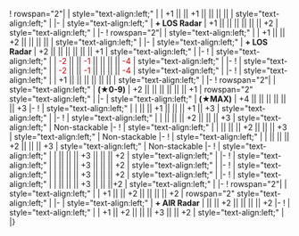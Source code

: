 {{Ship/EquipmentBonuses|class=<includeonly>mw-collapsed</includeonly>}}
! rowspan="2"|{{GreenGunDP}}{{EquipmentLink|12.7cm Single High-angle Gun Mount Kai 2}}
| style="text-align:left;" | 
| +1 || || +1 || || || || 
| style="text-align:left;" | 
|-
| style="text-align:left;" | '''+ LOS Radar''' 
| +1 || || || || || || +2
| style="text-align:left;" | 
|-
! rowspan="2"|{{GreenGunDP}}{{EquipmentLink|12.7cm Twin High-angle Gun Mount Kai 2}}
| style="text-align:left;" | 
| +1 || || +2 || || || || 
| style="text-align:left;" | 
|-
| style="text-align:left;" | '''+ LOS Radar''' 
| +2 || || || || || || +1
| style="text-align:left;" | 
|-
! {{GreenGunDP}}{{EquipmentLink|5inch Twin Dual-purpose Gun Mount (Concentrated Deployment)}}
| style="text-align:left;" | 
| <font color=#CC0000>-2</font> || || <font color=#CC0000>-1</font> || || || || <font color=#CC0000>-4</font>
| style="text-align:left;" | 
|-
! {{GreenGunDP}}{{EquipmentLink|GFCS Mk.37 + 5inch Twin Dual-purpose Gun Mount (Concentrated Deployment)}}
| style="text-align:left;" | 
| <font color=#CC0000>-2</font> || || <font color=#CC0000>-1</font> || || || || <font color=#CC0000>-4</font>
| style="text-align:left;" | 
|-
! {{RedGunMedium}}{{EquipmentLink|14cm Twin Gun Mount}}
| style="text-align:left;" | 
| +1 || || || || || || 
| style="text-align:left;" | 
|-
! rowspan="2"| {{RedGunMedium}}{{EquipmentLink|14cm Twin Gun Mount Kai}}
| style="text-align:left;" | '''(★0-9)'''
| +2 || || || || || || +1
| rowspan="2" style="text-align:left;" | 
|-
| style="text-align:left;" | '''(★MAX)'''
| +4 || || || || || || +3
|-
! {{Radar}}{{EquipmentLink|Type 13 Air Radar Kai}}
| style="text-align:left;" | 
| || || +1 || || || +1 || +3
| style="text-align:left;" | 
|-
! {{Sonar}}{{EquipmentLink|Type 93 Passive Sonar}}
| style="text-align:left;" | 
| || || || +2 || || || +3
| style="text-align:left;" | Non-stackable
|-
! {{Sonar}}{{EquipmentLink|Type 3 Active Sonar}}
| style="text-align:left;" | 
| || || || +2 || || || +3
| style="text-align:left;" | Non-stackable
|-
! {{Sonar}}{{EquipmentLink|Type 4 Passive Sonar}}
| style="text-align:left;" | 
| || || || +2 || || || +3
| style="text-align:left;" | Non-stackable
|-
! {{DepthCharge}}{{EquipmentLink|Type 94 Depth Charge Projector}}
| style="text-align:left;" | 
| || || || +3 || || || +2
| style="text-align:left;" |
|-
! {{DepthCharge}}{{EquipmentLink|Type 3 Depth Charge Projector}}
| style="text-align:left;" | 
| || || || +3 || || || +2
| style="text-align:left;" |
|-
! {{DepthCharge}}{{EquipmentLink|Type 3 Depth Charge Projector (Concentrated Deployment)}}
| style="text-align:left;" | 
| || || || +3 || || || +2
| style="text-align:left;" |
|-
! {{DepthCharge}}{{EquipmentLink|Prototype 15cm 9-tube ASW Rocket Launcher}}
| style="text-align:left;" | 
| || || || +3 || || ||+2 
| style="text-align:left;" |
|-
! rowspan="2"| {{GreenGunMG}}{{EquipmentLink|25mm Single Autocannon Mount|25mm Twin Autocannon Mount|25mm Triple Autocannon Mount|25mm Triple Autocannon Mount (Concentrated Deployment)|text=25mm Autocannon Mount Series}}
| style="text-align:left;" | 
| +1 || || +2 || || || || +2
| rowspan="2" style="text-align:left;" | 
|-
| style="text-align:left;" | '''+ AIR Radar'''
| || || +2 || || || || +2
|-
! {{Skilled Lookout}}{{EquipmentLink|Skilled Lookouts}}
| style="text-align:left;" | 
| +1 || +2 || || || +3 || || +2
| style="text-align:left;" | 
|}